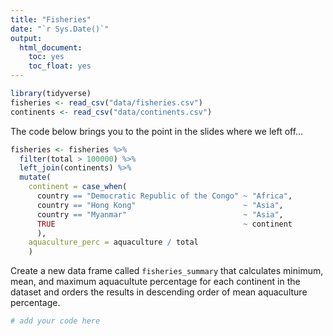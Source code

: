 ```yaml
---
title: "Fisheries"
date: "`r Sys.Date()`"
output: 
  html_document: 
    toc: yes
    toc_float: yes
---
```


```r
library(tidyverse)
fisheries <- read_csv("data/fisheries.csv")
continents <- read_csv("data/continents.csv")
```

The code below brings you to the point in the slides where we left off...

```r
fisheries <- fisheries %>%
  filter(total > 100000) %>%
  left_join(continents) %>%
  mutate(
    continent = case_when(
      country == "Democratic Republic of the Congo" ~ "Africa",
      country == "Hong Kong"                        ~ "Asia",
      country == "Myanmar"                          ~ "Asia",
      TRUE                                          ~ continent
      ),
    aquaculture_perc = aquaculture / total
    )
```

Create a new data frame called `fisheries_summary` that calculates minimum, 
mean, and maximum aquacultute percentage for each continent in the dataset 
and orders the results in descending order of mean aquaculture percentage.

```r
# add your code here
```


